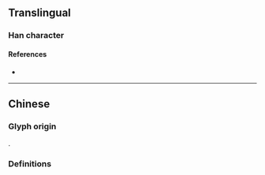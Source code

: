 {{also|儎}}
{{character info}}
==Translingual==

===Han character===
{{Han char|rn=9|rad=人|as=10|sn=12|four=|canj=OJIQ|ids=⿰亻载}}

====References====
* {{Han ref|kx=0114.051|hdz=10200.011|uh=50A4|ud=20644}}

----

==Chinese==

===Glyph origin===
{{Han simp|儎|f=車|t=车}}.

===Definitions===
{{zh-see|儎}}